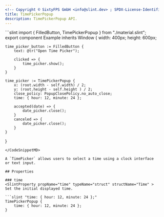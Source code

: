 ```yaml
---
<!-- Copyright © SixtyFPS GmbH <info@slint.dev> ; SPDX-License-Identifier: MIT -->
title: TimePickerPopup
description: TimePickerPopup API.
---
```



<CodeSnippetMD imagePath="" noScreenShot scale="3" imageWidth="300" imageHeight="200" imageAlt="">
```slint
import { FilledButton, TimePickerPopup } from "./material.slint";
export component Example inherits Window {
    width: 400px;
    height: 600px;

    time_picker_button := FilledButton {
        text: @tr("Open Time Picker");

        clicked => {
            time_picker.show();
        }
    }

    time_picker := TimePickerPopup {
        x: (root.width - self.width) / 2;
        y: (root.height - self.height ) / 2;
        close_policy: PopupClosePolicy.no_auto_close;
        time: { hour: 12, minute: 24 };

        accepted(date) => {
            date_picker.close();
        }
        canceled => {
            date_picker.close();
        }
    }
}
```
</CodeSnippetMD>

A `TimePicker` allows users to select a time using a clock interface or text input.

## Properties

### time
<SlintProperty propName="time" typeName="struct" structName="Time" >
Set the initial displayed time.

```slint "time: { hour: 12, minute: 24 };"
TimePickerPopup {
    time: { hour: 12, minute: 24 };
}
```
</SlintProperty>
